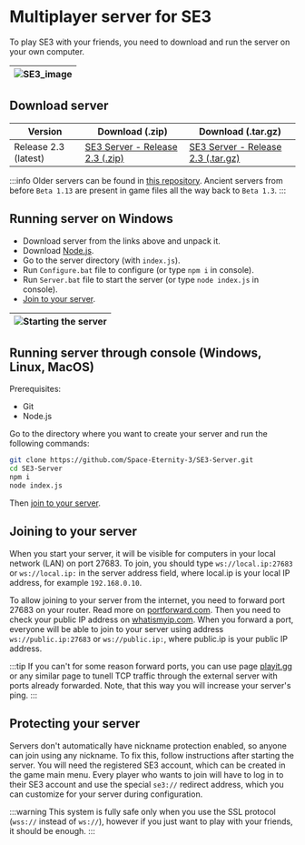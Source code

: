 
# Multiplayer server for SE3

To play SE3 with your friends, you need to download and run the server on your own computer.

| ![SE3_image](../../static/img/pages/server.png) |
| ----------------------------------------------- |

## Download server

| Version  | Download (.zip)  | Download (.tar.gz)  |
|---|---|---|
| Release 2.3 (latest) | <a href="https://github.com/Space-Eternity-3/SE3-Server/archive/refs/heads/Release-2.3.zip">SE3 Server - Release 2.3 (.zip)</a> | <a href="https://github.com/Space-Eternity-3/SE3-Server/archive/refs/heads/Release-2.3.tar.gz">SE3 Server - Release 2.3 (.tar.gz)</a> |

:::info
Older servers can be found in [this repository](https://github.com/Space-Eternity-3/SE3-Server/).
Ancient servers from before `Beta 1.13` are present in game files all the way back to `Beta 1.3`.
:::

## Running server on Windows

-   Download server from the links above and unpack it.
-   Download [Node.js](https://nodejs.org/en/download/).
-   Go to the server directory (with `index.js`).
-   Run `Configure.bat` file to configure (or type `npm i` in console).
-   Run `Server.bat` file to start the server (or type `node index.js` in console).
-   [Join to your server](#joining-to-your-server).

| ![Starting the server](/img/pages/running-the-server-windows.gif) |
| --- |

## Running server through console (Windows, Linux, MacOS)

Prerequisites:

-   Git
-   Node.js

Go to the directory where you want to create your server and run the following commands:

```bash
git clone https://github.com/Space-Eternity-3/SE3-Server.git
cd SE3-Server
npm i
node index.js
```

Then [join to your server](#joining-to-your-server).

## Joining to your server

When you start your server, it will be visible for computers in your local network (LAN) on port 27683. To join, you should type `ws://local.ip:27683` or `ws://local.ip:` in the
server address field, where local.ip is your local IP address, for example `192.168.0.10`. 

To allow joining to your server from the internet, you need to forward port 27683 on your router. Read more on [portforward.com](https://portforward.com).
Then you need to check your public IP address on [whatismyip.com](https://whatismyip.com). When you forward a port, everyone will be able to join to your
server using address `ws://public.ip:27683` or `ws://public.ip:`, where public.ip is your public IP address.

:::tip
If you can't for some reason forward ports, you can use page [playit.gg](https://playit.gg) or any similar page to tunell TCP traffic through the external server with ports already forwarded.
Note, that this way you will increase your server's ping.
:::

## Protecting your server

Servers don't automatically have nickname protection enabled, so anyone can join using any nickname.
To fix this, follow instructions after starting the server.
You will need the registered SE3 account, which can be created in the game main menu.
Every player who wants to join will have to log in to their SE3 account and use the special `se3://` redirect address, which you
can customize for your server during configuration.

:::warning
This system is fully safe only when you use the SSL protocol (`wss://` instead of `ws://`), however if you
just want to play with your friends, it should be enough.
:::
